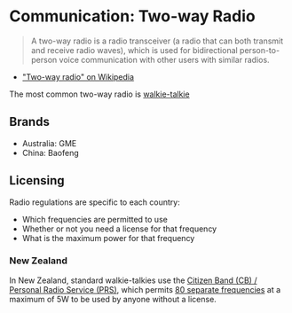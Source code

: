 # Communication: Two-way Radio

> A two-way radio is a radio transceiver (a radio that can both transmit and receive radio waves), which is used for bidirectional person-to-person voice communication with other users with similar radios.

- ["Two-way radio" on Wikipedia](https://en.wikipedia.org/wiki/Two-way_radio)

The most common two-way radio is [walkie-talkie](https://en.wikipedia.org/wiki/Walkie-talkie)

## Brands

- Australia: GME
- China: Baofeng

## Licensing

Radio regulations are specific to each country:

- Which frequencies are permitted to use
- Whether or not you need a license for that frequency
- What is the maximum power for that frequency

### New Zealand

In New Zealand, standard walkie-talkies use the [Citizen Band (CB) / Personal Radio Service (PRS)](https://www.rsm.govt.nz/licensing/frequencies-for-anyone/citizen-band-radio-gurl/), which permits [80 separate frequencies](https://www.radiowiki.org.nz/index.php/UHF_PRS_Frequencies) at a maximum of 5W to be used by anyone without a license.
